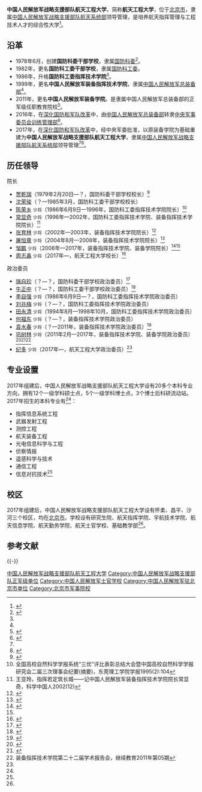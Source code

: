 {{coord|40|21|19.97|N|116|39|30.39|E|display=title}}
{{高校
|名称=中国人民解放军战略支援部队航天工程大学
|外文名=SPACE ENGINEERING UNIVERSITY
|图像=[[File:SPACE_ENGINEERING_UNIVERSITY.jpg|200px]]
|图像说明=中国人民解放军战略支援部队航天工程大学校徽
|校训=
|建校=2017年
|闭校=
|类型=军事高校
|校长=
|院长=
|书记=
|教师=
|职工=
|学生=
|地址={{CHN}}[[北京市|北京市]]
|校园环境=
|面积=
|代表色=
|隶属=
|邮编=
|电话=
|网站=
|标志=
|脚注=
}}

'''中国人民解放军战略支援部队航天工程大学'''，简称'''航天工程大学'''，位于[[北京市|北京市]]，隶属[[中国人民解放军战略支援部队|中国人民解放军战略支援部队]][[中国人民解放军战略支援部队航天系统部|航天系统部]]领导管理，是培养航天指挥管理与工程技术人才的综合性大学<ref name=xunli>{{Cite web|url=http://www.mod.gov.cn/services/2017-06/15/content_4783023.htm|title=2017军校巡礼第二十五站：航天工程大学（附报考指南）|date=2017-06-15|publisher=中华人民共和国国防部|accessdate=2017-06-16|archive-date=2020-11-02|archive-url=https://web.archive.org/web/20201102022304/http://www.mod.gov.cn/services/2017-06/15/content_4783023.htm|dead-url=no}}</ref>。

==沿革==
*1978年6月，创建'''国防科委干部学校'''，隶属[[中国人民解放军国防科学技术委员会|国防科委]]<ref name=nfw>{{Cite web|url=http://gz.southcn.com/content/2016-01/11/content_140527336.htm?from=singlemessage&isappinstalled=0|title=中央军委装备发展部成立 总装备部成为历史|date=2016-01-11|publisher=南方网|dead-url=yes|archiveurl=https://web.archive.org/web/20170901074144/http://gz.southcn.com/content/2016-01/11/content_140527336.htm?from=singlemessage&isappinstalled=0|archivedate=2017-09-01|accessdate=2017-06-16}}</ref>。
*1982年，更名'''国防科工委干部学校'''，隶属[[中华人民共和国国防科学技术工业委员会|国防科工委]]。
*1986年，升格'''国防科工委指挥技术学院'''<ref name=nfw/>。
*1999年，更名'''中国人民解放军装备指挥技术学院'''，隶属[[中国人民解放军总装备部|中国人民解放军总装备部]]<ref name=nfw/>。
*2011年，更名'''中国人民解放军装备学院'''。是隶属中国人民解放军总装备部的正军级任职教育院校<ref>{{Cite web |url=http://www.thepaper.cn/newsDetail_forward_1709933 |title=军媒披露：航天工程大学以原装备学院为基础重建 |author= |date=2017-06-15 |publisher=澎湃新闻= |accessdate=2017-06-16 |archive-date=2019-08-02 |archive-url=https://web.archive.org/web/20190802083922/https://www.thepaper.cn/newsDetail_forward_1709933 |dead-url=no }}</ref>。
*2016年，在[[深化国防和军队改革|深化国防和军队改革]]中，由[[中国人民解放军总装备部|中国人民解放军总装备部]]转隶[[中央军事委员会训练管理部|中央军事委员会训练管理部]]<ref>{{cite web|title=原总参、总后、总装所辖装备学院等多所军校转隶军委训管部|url=http://www.thepaper.cn/newsDetail_forward_1483043|publisher=澎湃新闻|date=2016-06-13|accessdate=2016-06-13|archive-date=2019-08-02|archive-url=https://web.archive.org/web/20190802084557/https://www.thepaper.cn/newsDetail_forward_1483043|dead-url=no}}</ref>。
*2017年，在[[深化国防和军队改革|深化国防和军队改革]]中，经中央军委批准，以原装备学院为基础重建为'''中国人民解放军战略支援部队航天工程大学'''，隶属[[中国人民解放军战略支援部队航天系统部|中国人民解放军战略支援部队航天系统部]]领导管理<ref name=xunli/><ref>{{Cite web|url=http://www.thepaper.cn/newsDetail_forward_1721167|title=上海第二军医大学被命名为“中国人民解放军海军军医大学”|date=2017-06-29|publisher=澎湃新闻|accessdate=2017-06-30|archive-date=2017-07-04|archive-url=https://web.archive.org/web/20170704230954/http://www.thepaper.cn/newsDetail_forward_1721167|dead-url=no}}</ref>。

==历任领导==
{{col-begin}}
{{col-2}}
;院长
*[[贾乾瑞|贾乾瑞]]（1979年2月20日—？，国防科委干部学校校长）<ref>{{Cite web|url=http://news.163.com/16/0110/02/BCUDGDQT00014AED.html|title=贾乾瑞同志逝世|date=2016-01-10|publisher=网易|access-date=2017-06-16|archive-date=2019-02-20|archive-url=https://web.archive.org/web/20190220013934/http://news.163.com/16/0110/02/BCUDGDQT00014AED.html}}</ref>
*[[沈荣骏|沈荣骏]]（？—1985年3月，国防科工委干部学校校长）
*[[陈荣乡|陈荣乡]] <small>少将</small>（1986年6月9日—1996年，国防科工委指挥技术学院院长）<ref>全国高校自然科学学报系统“三优”评比表彰总结大会暨中国高校自然科学学报研究会二届三次理事会纪要(摘要)，东莞理工学院学报1995(2):104</ref>
*[[常显奇|常显奇]] <small>少将</small>（1996年—2002年，国防科工委指挥技术学院、装备指挥技术学院院长）<ref>王亚玲，指挥若定筑长城——记中国人民解放军装备指挥技术学院院长常显奇，科学中国人2002(12)</ref>
*[[张育林_(1958年)|张育林]] <small>少将</small>（2002年—2003年，装备指挥技术学院院长）<ref>{{Cite web|url=http://news.163.com/16/0218/20/BG4Q2LP300014AED.html|title=原总装备部副部长张育林中将出任军委装备发展部副部长|date=2016-02-18|publisher=网易|archiveurl=https://web.archive.org/web/20161130012922/http://news.163.com/16/0218/20/BG4Q2LP300014AED.html|archivedate=2016-11-30|dead-url=yes|accessdate=2017-06-16}}</ref>
*[[屠恒章|屠恒章]] <small>少将</small>（2004年8月—2008年，装备指挥技术学院院长）<ref>{{Cite web|url=http://news.sohu.com/20070908/n252031441.shtml|title=解放军装备指挥技术学院教授洪延姬|date=2007-09-08|publisher=搜狐|accessdate=2017-06-16|archive-date=2019-01-23|archive-url=https://web.archive.org/web/20190123225615/http://news.sohu.com/20070908/n252031441.shtml|dead-url=no}}</ref>
*[[邹鹏|邹鹏]] <small>少将</small>（2008年—2017年，装备指挥技术学院、装备学院院长）<ref>{{cite news|title=怀柔区与装备学院座谈共创双拥模范城（图）|url=http://www.bjwmb.gov.cn/xxgk/jjmgj/t20130725_532332.htm|date=2013-07-25|newspaper=首都文明网|accessdate=2016-08-03|archive-date=2016-08-17|archive-url=https://web.archive.org/web/20160817053435/http://www.bjwmb.gov.cn/xxgk/jjmgj/t20130725_532332.htm|dead-url=no}}</ref><ref name=nh/>
*[[周志鑫|周志鑫]] <small>少将</small>（2017年—，航天工程大学校长）<ref name=liangxiang>{{Cite web|url=http://www.thepaper.cn/newsDetail_forward_1849027|title=航天工程大学军政主官亮相：周志鑫、纪多分任校长、政委|date=2017-11-03|publisher=澎湃新闻|accessdate=2017-11-03|archive-date=2019-08-01|archive-url=https://web.archive.org/web/20190801171738/https://www.thepaper.cn/newsDetail_forward_1849027|dead-url=no}}</ref>

{{col-2}}
;政治委员
*[[强自珍|强自珍]]（？—？，国防科委干部学校政治委员）<ref>{{Cite web|url=http://www.yjdqw.cn/l2_4/l2z1/201310/t20131027_412127.htm|title=党史名人传略|author=|date=2013-10-27|publisher=宜君地情网|dead-url=yes|archiveurl=https://web.archive.org/web/20161106061519/http://www.yjdqw.cn/l2_4/l2z1/201310/t20131027_412127.htm|archivedate=2016-11-06|accessdate=2017-06-16}}</ref>
*[[牛正中|牛正中]]（？—？，国防科工委干部学校政治委员）<ref>{{Cite web|url=http://mil.news.sina.com.cn/2005-05-20/0005290008.html|title=原国防科工委干部学校政治委员牛正中同志逝世|date=2005-05-20|publisher=新浪|accessdate=2017-06-16|archive-date=2019-06-05|archive-url=https://web.archive.org/web/20190605195447/http://mil.news.sina.com.cn/2005-05-20/0005290008.html|dead-url=no}}</ref>
*[[李自强|李自强]] <small>少将</small>（1986年6月9日—？，国防科工委指挥技术学院政治委员）
*[[刘兆梅|刘兆梅]] <small>少将</small>（？—？，国防科工委指挥技术学院政治委员）
*[[田永清|田永清]] <small>少将</small>（1994年8月—1998年10月，国防科工委指挥技术学院政治委员）
*[[何福东|何福东]] <small>少将</small>（？—？，装备指挥技术学院政治委员）
*[[袁水春|袁水春]] <small>少将</small>（？—2011年，装备指挥技术学院政治委员）<ref>{{Cite web|url=http://china.cnr.cn/news/200911/t20091128_505684723.shtml|title=陈庆华：运筹帷幄铸军魂|date=2009-11-29|publisher=中国广播网|access-date=2017-06-16|archive-date=2019-06-07|archive-url=https://web.archive.org/web/20190607043049/http://china.cnr.cn/news/200911/t20091128_505684723.shtml}}</ref>
*[[巩树林|巩树林]] <small>少将</small>（2011年2月—2017年，装备指挥技术学院、装备学院政治委员）<ref>{{cite news|title=我区与装备学院召开迎新春座谈会|url=http://www.bjhrwm.gov.cn/jmgj/jx/t20160120_765457.htm|date=2016-01-20|newspaper=怀柔文明网|accessdate=2016-08-03|archive-date=2016-08-29|archive-url=https://web.archive.org/web/20160829045305/http://www.bjhrwm.gov.cn/jmgj/jx/t20160120_765457.htm|dead-url=no}}</ref><ref>{{Cite web|url=http://www.huaxia.com/thjq/jsxw/dl/2012/07/2914564.html|title=装备学院创新科研发展模式活力尽显|date=2012-07-06|publisher=华夏经纬网|accessdate=2017-06-16|archive-date=2019-06-09|archive-url=https://web.archive.org/web/20190609154659/http://www.huaxia.com/thjq/jsxw/dl/2012/07/2914564.html|dead-url=no}}</ref><ref name=nh>装备指挥技术学院第二十二届学术报告会，继续教育2011年第05期 </ref>
*[[纪多|纪多]] <small>少将</small>（2017年—，航天工程大学政治委员）<ref name=liangxiang/>
{{col-end}}

==专业设置==
2017年组建后，中国人民解放军战略支援部队航天工程大学设有20多个本科专业方向，拥有12个一级学科硕士点，5个一级学科博士点，3个博士后科研流动站。2017年招生的本科专业有<ref name=xunli/>：
*指挥信息系统工程
*武器发射工程
*测控工程
*航天装备工程
*光电信息科学与工程
*侦察情报
*遥感科学与技术
*通信工程
*信息对抗技术<ref name=xunli/>

==校区==
2017年组建后，中国人民解放军战略支援部队航天工程大学设有怀柔、昌平、沙河三个校区，均在[[北京市|北京市]]。学校设有研究生院、航天指挥学院、宇航技术学院、航天信息学院、航天勤务学院、航天士官学校、基础教学部<ref name=xunli/>。

==参考文献==
{{reflist}}

{{-}}
{{中国人民解放军院校|nocat}}
{{北京高等院校}}
{{中国人民解放军战略支援部队}}
[[Category:中国人民解放军战略支援部队航天工程大学|]]
[[Category:中国人民解放军战略支援部队正军级单位|Category:中国人民解放军战略支援部队正军级单位]]
[[Category:中国人民解放军士官学校|Category:中国人民解放军士官学校]]
[[Category:中国人民解放军驻北京市单位|Category:中国人民解放军驻北京市单位]]
[[Category:北京市军事院校|Category:北京市军事院校]]